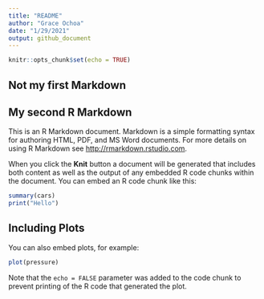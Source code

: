 ```yaml
---
title: "README"
author: "Grace Ochoa"
date: "1/29/2021"
output: github_document
---
```


<!-- ^^ -->
<!-- YAML Frontmatter -->

```r
knitr::opts_chunk$set(echo = TRUE)
```

## Not my first Markdown
## My second R Markdown

This is an R Markdown document. Markdown is a simple formatting syntax for authoring HTML, PDF, and MS Word documents. For more details on using R Markdown see <http://rmarkdown.rstudio.com>.

When you click the **Knit** button a document will be generated that includes both content as well as the output of any embedded R code chunks within the document. You can embed an R code chunk like this:

```r
summary(cars)
print("Hello")
```

## Including Plots

You can also embed plots, for example:

```r
plot(pressure)
```

Note that the `echo = FALSE` parameter was added to the code chunk to prevent printing of the R code that generated the plot.
